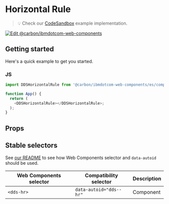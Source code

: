
# Horizontal Rule

> 💡 Check our
> [CodeSandbox](https://githubbox.com/carbon-design-system/carbon-for-ibm-dotcom/tree/v1/packages/web-components/examples/codesandbox/components-react/horizontal-rule)
> example implementation.

[![Edit @carbon/ibmdotcom-web-components](https://codesandbox.io/static/img/play-codesandbox.svg)](https://githubbox.com/carbon-design-system/carbon-for-ibm-dotcom/tree/v1/packages/web-components/examples/codesandbox/components-react/horizontal-rule)

## Getting started

Here's a quick example to get you started.

### JS

```javascript
import DDSHorizontalRule from '@carbon/ibmdotcom-web-components/es/components-react/horizontal-rule/horizontal-rule';

function App() {
  return (
    <DDSHorizontalRule></DDSHorizontalRule>;
  );
}
```

## Props

<Props of={PropTypesRef} />

## Stable selectors

See [our README](https://github.com/carbon-design-system/carbon-for-ibm-dotcom/tree/v1/packages/web-components#stable-selectors-for-analytics-and-integratione2e-testing-in-web-components) to see how Web Components selector and `data-autoid` should be used.

| Web Components selector | Compatibility selector  | Description |
| ----------------------- | ----------------------- | ----------- |
| `<dds-hr>`              | `data-autoid="dds--hr"` | Component   |

<Description markdown={contributing} />
